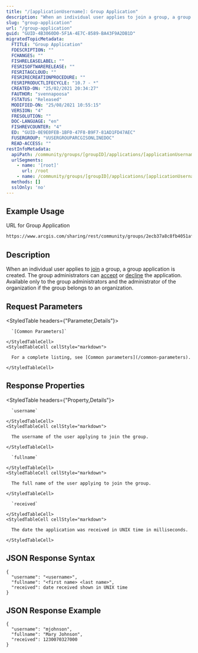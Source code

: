 ```yaml
---
title: "/[applicationUsername]: Group Application"
description: "When an individual user applies to join a group, a group application is created."
slug: "group-application"
url: "/group-application"
guid: "GUID-4B3060D0-5F1A-4E7C-8589-BA43F9A2DB1D"
migratedTopicMetadata:
  FTITLE: "Group Application"
  FDESCRIPTION: ""
  FCHANGES: ""
  FISHRELEASELABEL: ""
  FESRISOFTWARERELEASE: ""
  FESRITAGCLOUD: ""
  FESRIRECREATIONPROCEDURE: ""
  FESRIPRODUCTLIFECYCLE: "10.7 - *"
  CREATED-ON: "25/02/2021 20:34:27"
  FAUTHOR: "svennapoosa"
  FSTATUS: "Released"
  MODIFIED-ON: "25/08/2021 10:55:15"
  VERSION: "4"
  FRESOLUTION: ""
  DOC-LANGUAGE: "en"
  FISHREVCOUNTER: "4"
  ED: "GUID-0E9E0FEB-1BF0-47F8-B9F7-81AD1FD47AEC"
  FUSERGROUP: "VUSERGROUPARCGISONLINEDOC"
  READ-ACCESS: ""
restInfoMetadata:
  apiPath: /community/groups/[groupID]/applications/[applicationUsername]
  urlSegments:
    - name: '[root]'
      url: /root
    - name: /community/groups/[groupID]/applications/[applicationUsername]
  methods: []
  sslOnly: 'no'
---
```


## Example Usage

URL for Group Application

```markdown
https://www.arcgis.com/sharing/rest/community/groups/2ecb37a8c8fb4051af9c086c25503bb0/applications/mjohnson
``` 

## Description

When an individual user applies to [join](/join-group) a group, a group application is created. The group administrators can [accept](/accept-group-application) or [decline](/decline-group-application) the application. Available only to the group administrators and the administrator of the organization if the group belongs to an organization.

## Request Parameters 

<StyledTable headers={"Parameter,Details"}>
  <StyledTableRow>
    <StyledTableCell cellStyle="markdown">

      `[Common Parameters]` 

    </StyledTableCell>
    <StyledTableCell cellStyle="markdown">

      For a complete listing, see [Common parameters](/common-parameters).

    </StyledTableCell>
  </StyledTableRow>
</StyledTable>

## Response Properties

<StyledTable headers={"Property,Details"}>
  <StyledTableRow>
    <StyledTableCell cellStyle="markdown">

      `username` 

    </StyledTableCell>
    <StyledTableCell cellStyle="markdown">

      The username of the user applying to join the group.

    </StyledTableCell>
  </StyledTableRow>
  <StyledTableRow>
    <StyledTableCell cellStyle="markdown">

      `fullname` 

    </StyledTableCell>
    <StyledTableCell cellStyle="markdown">

      The full name of the user applying to join the group.

    </StyledTableCell>
  </StyledTableRow>
  <StyledTableRow>
    <StyledTableCell cellStyle="markdown">

      `received` 

    </StyledTableCell>
    <StyledTableCell cellStyle="markdown">

      The date the application was received in UNIX time in milliseconds.

    </StyledTableCell>
  </StyledTableRow>
</StyledTable>

## JSON Response Syntax

```other
{
  "username": "<username>",
  "fullname": "<first name> <last name>",
  "received": date received shown in UNIX time
}         
```

## JSON Response Example

```other
{
  "username": "mjohnson",
  "fullname": "Mary Johnson",
  "received": 1230070327000
}          
```

 
